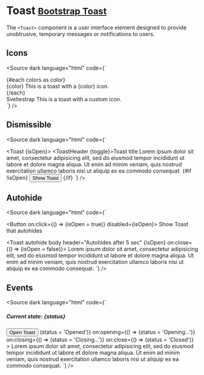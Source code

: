 
<Meta title="Components/Toast" />

# Toast <small class="bootstrap-docs">[Bootstrap Toast](https://getbootstrap.com/docs/5.3/components/toasts/)</small>

The `<Toast>` component is a user interface element designed to provide unobtrusive, temporary messages or notifications to users.

<Canvas>
  <Story of={ToastStories.Basic} />
</Canvas>

<Controls of={ToastStories.Basic} />

## Icons

<Canvas withSource="none">
  <Story of={ToastStories.Icons} />
</Canvas>

<Source
  dark
  language="html"
  code={` 
<script lang="ts">
</script>

<div>
  {#each colors as color}
    <div class="p-3 mb-3">
      <Toast class="me-1">
        <ToastHeader icon={color}>{color}</ToastHeader>
        <ToastBody>
          This is a toast with a {color} icon.
        </ToastBody>
      </Toast>
    </div>
  {/each}
</div>

<div class="p-3 mb-3">
  <Toast class="me-1">
    <ToastHeader>
      <Icon slot="icon" name="emoji-sunglasses" class="me-2" />
      Sveltestrap
    </ToastHeader>
    <ToastBody>This is a toast with a custom icon.</ToastBody>
  </Toast>
</div>
`} />

## Dismissible

<Canvas withSource="none">
  <Story of={ToastStories.Dismissible} />
</Canvas>

<Source
  dark
  language="html"
  code={` 
<script lang="ts">
  let isOpen = 'true';
  function toggle() {
    isOpen = !isOpen;
  }
  function reopen() {
    isOpen = true;
  }
</script>

<Toast {isOpen}>
  <ToastHeader {toggle}>Toast title</ToastHeader>
  <ToastBody>
    Lorem ipsum dolor sit amet, consectetur adipisicing elit, sed do eiusmod tempor incididunt ut labore et dolore
    magna aliqua. Ut enim ad minim veniam, quis nostrud exercitation ullamco laboris nisi ut aliquip ex ea commodo
    consequat.
  </ToastBody>
</Toast>
{#if !isOpen}
  <Button on:click={reopen}>Show Toast</Button>
{/if}
`} />

## Autohide

<Canvas withSource="none">
  <Story of={ToastStories.Autohide} />
</Canvas>

<Source
  dark
  language="html"
  code={` 
<script lang="ts">
  let isOpen = 'true';
</script>

<Button on:click={() => (isOpen = true)} disabled={isOpen}>
  Show Toast that autohides
</Button>

<Toast autohide body header="Autohides after 5 sec" {isOpen} on:close={() => (isOpen = false)}>
  Lorem ipsum dolor sit amet, consectetur adipisicing elit, sed do eiusmod tempor incididunt ut labore et dolore magna
  aliqua. Ut enim ad minim veniam, quis nostrud exercitation ullamco laboris nisi ut aliquip ex ea commodo consequat.
</Toast>
`} />

## Events

<Canvas withSource="none">
  <Story of={ToastStories.Events} />
</Canvas>

<Source
  dark
  language="html"
  code={` 
<script lang="ts">
  let isOpen = 'true';
  let status = 'Opened';
  function toggle() {
    isOpen = !isOpen;
  }
</script>

<h5>Current state: {status}</h5>
<Button color="danger" on:click={toggle}>Open Toast</Button>
<Toast
  body
  header="It's Toasterific"
  {isOpen}
  on:open={() => (status = 'Opened')}
  on:opening={() => (status = 'Opening...')}
  on:closing={() => (status = 'Closing...')}
  on:close={() => (status = 'Closed')}
>
  Lorem ipsum dolor sit amet, consectetur adipisicing elit, sed do eiusmod tempor incididunt ut labore et dolore
  magna aliqua. Ut enim ad minim veniam, quis nostrud exercitation ullamco laboris nisi ut aliquip ex ea commodo
  consequat.
</Toast>
`} />
